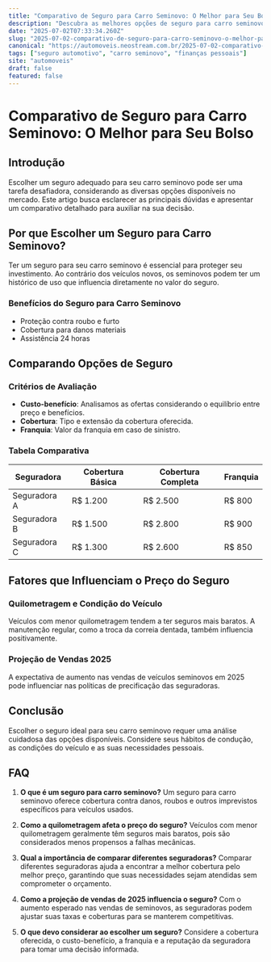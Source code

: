 ```yaml
---
title: "Comparativo de Seguro para Carro Seminovo: O Melhor para Seu Bolso"
description: "Descubra as melhores opções de seguro para carro seminovo, suas vantagens e comparações detalhadas para proteger seu veículo e seu orçamento."
date: "2025-07-02T07:33:34.260Z"
slug: "2025-07-02-comparativo-de-seguro-para-carro-seminovo-o-melhor-para-seu-bolso"
canonical: "https://automoveis.neostream.com.br/2025-07-02-comparativo-de-seguro-para-carro-seminovo-o-melhor-para-seu-bolso"
tags: ["seguro automotivo", "carro seminovo", "finanças pessoais"]
site: "automoveis"
draft: false
featured: false
---
```


# Comparativo de Seguro para Carro Seminovo: O Melhor para Seu Bolso

## Introdução

Escolher um seguro adequado para seu carro seminovo pode ser uma tarefa desafiadora, considerando as diversas opções disponíveis no mercado. Este artigo busca esclarecer as principais dúvidas e apresentar um comparativo detalhado para auxiliar na sua decisão.

## Por que Escolher um Seguro para Carro Seminovo?

Ter um seguro para seu carro seminovo é essencial para proteger seu investimento. Ao contrário dos veículos novos, os seminovos podem ter um histórico de uso que influencia diretamente no valor do seguro.

### Benefícios do Seguro para Carro Seminovo

- Proteção contra roubo e furto
- Cobertura para danos materiais
- Assistência 24 horas

## Comparando Opções de Seguro

### Critérios de Avaliação

- **Custo-benefício**: Analisamos as ofertas considerando o equilíbrio entre preço e benefícios.
- **Cobertura**: Tipo e extensão da cobertura oferecida.
- **Franquia**: Valor da franquia em caso de sinistro.

### Tabela Comparativa

| Seguradora     | Cobertura Básica | Cobertura Completa | Franquia |
|----------------|------------------|---------------------|----------|
| Seguradora A   | R$ 1.200         | R$ 2.500            | R$ 800   |
| Seguradora B   | R$ 1.500         | R$ 2.800            | R$ 900   |
| Seguradora C   | R$ 1.300         | R$ 2.600            | R$ 850   |

## Fatores que Influenciam o Preço do Seguro

### Quilometragem e Condição do Veículo

Veículos com menor quilometragem tendem a ter seguros mais baratos. A manutenção regular, como a troca da correia dentada, também influencia positivamente.

### Projeção de Vendas 2025

A expectativa de aumento nas vendas de veículos seminovos em 2025 pode influenciar nas políticas de precificação das seguradoras.

## Conclusão

Escolher o seguro ideal para seu carro seminovo requer uma análise cuidadosa das opções disponíveis. Considere seus hábitos de condução, as condições do veículo e as suas necessidades pessoais. 

## FAQ

1. **O que é um seguro para carro seminovo?**
   Um seguro para carro seminovo oferece cobertura contra danos, roubos e outros imprevistos específicos para veículos usados.

2. **Como a quilometragem afeta o preço do seguro?**
   Veículos com menor quilometragem geralmente têm seguros mais baratos, pois são considerados menos propensos a falhas mecânicas.

3. **Qual a importância de comparar diferentes seguradoras?**
   Comparar diferentes seguradoras ajuda a encontrar a melhor cobertura pelo melhor preço, garantindo que suas necessidades sejam atendidas sem comprometer o orçamento.

4. **Como a projeção de vendas de 2025 influencia o seguro?**
   Com o aumento esperado nas vendas de seminovos, as seguradoras podem ajustar suas taxas e coberturas para se manterem competitivas.

5. **O que devo considerar ao escolher um seguro?**
   Considere a cobertura oferecida, o custo-benefício, a franquia e a reputação da seguradora para tomar uma decisão informada.